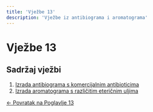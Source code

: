 ```yaml
---
title: 'Vježbe 13'
description: 'Vježbe iz antibiograma i aromatograma'
---
```


# Vježbe 13

## Sadržaj vježbi

1. [Izrada antibiograma s komercijalnim antibioticima](/poglavlje-13/vjezbe/vjezba-13-1)
2. [Izrada aromatograma s različitim eteričnim uljima](/poglavlje-13/vjezbe/vjezba-13-2)

[← Povratak na Poglavlje 13](/poglavlje-13/)
